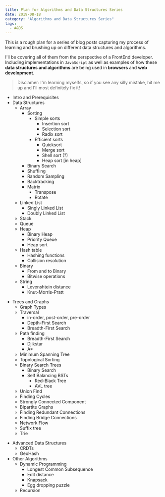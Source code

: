 ```yaml
---
title: Plan for Algorithms and Data Structures Series
date: 2019-08-18
category: "Algorithms and Data Structures Series"
tags:
  - A&DS
---
```


This is a rough plan for a series of blog posts capturing my process of learning and brushing up on different data structures and algorithms.

I'll be covering all of them from the perspective of a FrontEnd developer. Including implementations in `JavaScript` as well as examples of how these **data structures and algorithms** are being used in **browsers** and **web development**.

> Disclamer: I'm learning myselfs, so if you see any silly mistake, hit me up and I'll most definitely fix it!

- Intro and Prerequisites
- Data Structures
  - Array
    - Sorting
      - Simple sorts
        - Insertion sort
        - Selection sort
        - Radix sort
      - Efficient sorts
        - Quicksort
        - Merge sort
        - Shell sort (?)
        - Heap sort [in heap]
    - Binary Search
    - Shuffling
    - Random Sampling
    - Backtracking
    - Matrix
      - Transpose
      - Rotate
  - Linked List
    - Singly Linked List
    - Doubly Linked List
  - Stack
  - Queue
  - Heap
    - Binary Heap
    - Priority Queue
    - Heap sort
  - Hash table
    - Hashing functions
    - Collision resolution
  - Binary
    - From and to Binary
    - Bitwise operations
  - String
    - Levenshtein distance
    - Knut-Morris-Pratt

* Trees and Graphs
  - Graph Types
  - Traversal
    - in-order, post-order, pre-order
    - Depth-First Search
    - Breadth-First Search
  - Path finding
    - Breadth-First Search
    - Djikstar
    - A\*
  - Minimum Spanning Tree
  - Topological Sorting
  - Binary Search Trees
    - Binary Search
    - Self Balancing BSTs
      - Red-Black Tree
      - AVL tree
  - Union Find
  - Finding Cycles
  - Strongly Connected Component
  - Bipartite Graphs
  - Finding Redundant Connections
  - Finding Bridge Connections
  - Network Flow
  - Suffix tree
  - Trie

- Advanced Data Structures
  - CRDTs
  - GeoHash
- Other Algorithms
  - Dynamic Programming
    - Longest Common Subsequence
    - Edit distance
    - Knapsack
    - Egg dropping puzzle
  - Recursion
